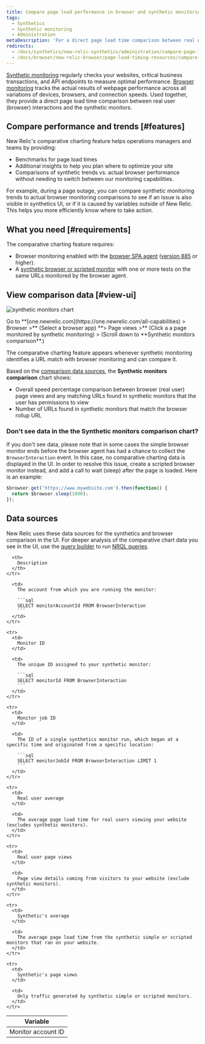 ```yaml
---
title: Compare page load performance in browser and synthetic monitoring
tags:
  - Synthetics
  - Synthetic monitoring
  - Administration
metaDescription: 'For a direct page load time comparison between real user (browser) interactions and synthetic monitors, use New Relic''s comparative charting feature.'
redirects:
  - /docs/synthetics/new-relic-synthetics/administration/compare-page-load-performance-browser-synthetics
  - /docs/browser/new-relic-browser/page-load-timing-resources/compare-page-load-performance-browser-synthetics
---
```



[Synthetic monitoring](/docs/synthetics/new-relic-synthetics/getting-started/introduction-new-relic-synthetics) regularly checks your websites, critical business transactions, and API endpoints to measure optimal performance. [Browser monitoring](/docs/browser/new-relic-browser/getting-started/introduction-new-relic-browser) tracks the actual results of webpage performance across all variations of devices, browsers, and connection speeds. Used together, they provide a direct page load time comparison between real user (browser) interactions and the synthetic monitors.

## Compare performance and trends [#features]

New Relic's comparative charting feature helps operations managers and teams by providing:

* Benchmarks for page load times
* Additional insights to help you plan where to optimize your site
* Comparisons of synthetic trends vs. actual browser performance without needing to switch between our monitoring capabilities.

For example, during a page outage, you can compare synthetic monitoring trends to actual browser monitoring comparisons to see if an issue is also visible in synthetics UI, or if it is caused by variables outside of New Relic. This helps you more efficiently know where to take action.

## What you need [#requirements]

The comparative charting feature requires:

* Browser monitoring enabled with the [browser SPA agent](/docs/browser/single-page-app-monitoring/get-started/spa-compatibility-requirements) ([version 885](/docs/release-notes/new-relic-browser-release-notes/browser-agent-release-notes) or higher).
* A [synthetic browser or scripted monitor](/docs/synthetics/new-relic-synthetics/using-monitors/add-edit-monitors) with one or more tests on the same URLs monitored by the browser agent.

## View comparison data [#view-ui]

<img
  title="synthetic monitors chart"
  alt="synthetic monitors chart"
  src={browserSyntheticMonitorsComparisonChart}
/>

<figcaption>
  Go to **[one.newrelic.com](https://one.newrelic.com/all-capabilities) > Browser >** (Select a browser app) **> Page views >** (Click a a page monitored by synthetic monitoring) > (Scroll down to **Synthetic monitors comparison**.)
</figcaption>

The comparative charting feature appears whenever synthetic monitoring identifies a URL match with browser monitoring and can compare it. 

Based on the [comparison data sources](#data-sources), the **Synthetic monitors comparison** chart shows:

* Overall speed percentage comparison between browser (real user) page views and any matching URLs found in synthetic monitors that the user has permissions to view
* Number of URLs found in synthetic monitors that match the browser rollup URL

### Don't see data in the the **Synthetic monitors comparison** chart?

If you don't see data, please note that in some cases the simple browser monitor ends before the browser agent has had a chance to collect the `BrowserInteraction` event. In this case, no comparative charting data is displayed in the UI. In order to resolve this issue, create a scripted browser monitor instead, and add a call to wait (sleep) after the page is loaded. Here is an example:

```js
$browser.get('https://www.mywebsite.com').then(function() {
  return $browser.sleep(1000);
});
```

## Data sources

New Relic uses these data sources for the synthetics and browser comparison in the UI. For deeper analysis of the comparative chart data you see in the UI, use the [query builder](/docs/query-your-data/explore-query-data/query-builder/use-advanced-nrql-mode-specify-data) to run [NRQL queries](/docs/insights/nrql-new-relic-query-language/using-nrql/introduction-nrql).

<table>
  <thead>
    <tr>
      <th style={{ width: "200px" }}>
        Variable
      </th>

      <th>
        Description
      </th>
    </tr>
  </thead>

  <tbody>
    <tr>
      <td>
        Monitor account ID
      </td>

      <td>
        The account from which you are running the monitor:

        ```sql
        SELECT monitorAccountId FROM BrowserInteraction
        ```
      </td>
    </tr>

    <tr>
      <td>
        Monitor ID
      </td>

      <td>
        The unique ID assigned to your synthetic monitor:

        ```sql
        SELECT monitorId FROM BrowserInteraction
        ```
      </td>
    </tr>

    <tr>
      <td>
        Monitor job ID
      </td>

      <td>
        The ID of a single synthetics monitor run, which began at a specific time and originated from a specific location:

        ```sql
        SELECT monitorJobId FROM BrowserInteraction LIMIT 1
        ```
      </td>
    </tr>

    <tr>
      <td>
        Real user average
      </td>

      <td>
        The average page load time for real users viewing your website (excludes synthetic monitors).
      </td>
    </tr>

    <tr>
      <td>
        Real user page views
      </td>

      <td>
        Page view details coming from visitors to your website (exclude synthetic monitors).
      </td>
    </tr>

    <tr>
      <td>
        Synthetic's average
      </td>

      <td>
        The average page load time from the synthetic simple or scripted monitors that ran on your website.
      </td>
    </tr>

    <tr>
      <td>
        Synthetic's page views
      </td>

      <td>
        Only traffic generated by synthetic simple or scripted monitors.
      </td>
    </tr>
  </tbody>
</table>
